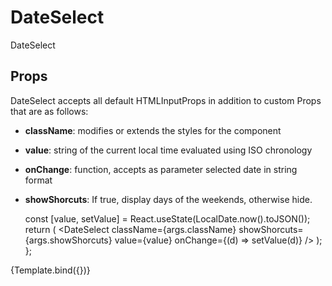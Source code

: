 
<Meta title="components/molecules/DateSelect" decorators={[withDesign]} />

# DateSelect

DateSelect

## Props

DateSelect accepts all default HTMLInputProps in addition to custom Props that are as follows:

- <b>className</b>: modifies or extends the styles for the component
- <b>value</b>: string of the current local time evaluated using ISO chronology
- <b>onChange</b>: function, accepts as parameter selected date in string format
- <b>showShorcuts</b>: If true, display days of the weekends, otherwise hide.

  const [value, setValue] = React.useState(LocalDate.now().toJSON());
  return (
    <DateSelect
      className={args.className}
      showShorcuts={args.showShorcuts}
      value={value}
      onChange={(d) => setValue(d)}
    />
  );
};

<Canvas>
  <Story
    name="DateSelect"
    parameters={{
      design: {
        type: 'figma',
        url: '',
      },
    }}
    args={{
      className: '',
      showShorcuts: true,
    }}
  >
    {Template.bind({})}
  </Story>
</Canvas>

<ArgsTable of={DateSelect} />
